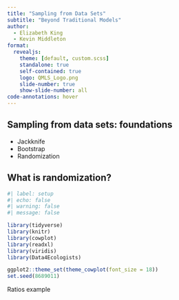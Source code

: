 ```yaml
---
title: "Sampling from Data Sets"
subtitle: "Beyond Traditional Models"
author:
  - Elizabeth King
  - Kevin Middleton
format:
  revealjs:
    theme: [default, custom.scss]
    standalone: true
    self-contained: true
    logo: QMLS_Logo.png
    slide-number: true
    show-slide-number: all
code-annotations: hover
---
```


## Sampling from data sets: foundations

- Jackknife
- Bootstrap
- Randomization


## What is randomization?

```r
#| label: setup
#| echo: false
#| warning: false
#| message: false

library(tidyverse)
library(knitr)
library(cowplot)
library(readxl)
library(viridis)
library(Data4Ecologists)

ggplot2::theme_set(theme_cowplot(font_size = 18))
set.seed(8689011)
```

Ratios example
